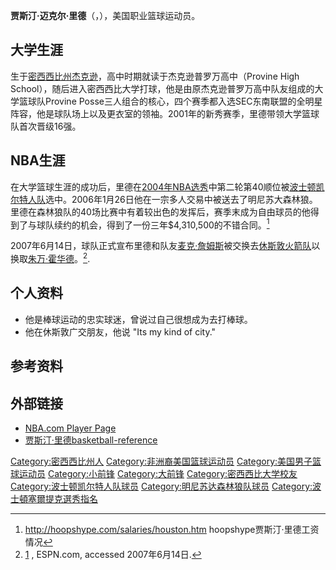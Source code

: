 {{noteTA
|1=zh-hans:里德;zh-hant:里德;zh-tw:利德;
}}
{{infobox NBA Player
| image = 
| name = 贾斯汀·里德<br/>Justin Reed
| nickname = 
| position = [[小前锋|小前锋]]
| height_ft = 6 | height_in = 8
| weight_lbs = 240
| team = 
| number = 23
| nationality = {{USA}}
| birth_date = {{birth date|1982|1|16}} 
| birth_place = {{flag|Mississippi}}[[杰克逊_(密西西比州)|杰克逊]]
| death_date = {{death date and age|2017|10|20|1982|1|16}}
| death_place = {{flag|Mississippi}}[[杰克逊_(密西西比州)|杰克逊]]
| highschool = 杰克逊普罗万高中
| college = [[密西西比大学|密西西比大学]] 
| draft_round = 2
| draft_pick = 40
| draft_year = 2004
| draft_team = [[波士顿凯尔特人队|波士顿凯尔特人队]]
| career_start = 2004年
| career_end = 2009年
| former_teams = 
| years1 = {{nbay|2004|start}}–{{nbay|2005|end}}
| team1 = [[波士顿凯尔特人|波士顿凯尔特人]]
| years2 = {{nbay|2005|end}}–{{nbay|2006|end}}
| team2 = [[明尼苏达森林狼|明尼苏达森林狼]]
| years3 = 2007–2008
| team3 = [[奥斯汀马刺|奥斯汀公牛]]
| years4 = 2008–2009
| team4 = [[北亚利桑那太阳|贝克斯菲尔德果酱]]
| awards = 
* [[东南联盟|东南联盟]]最佳阵容第一队（2004年）
* [[东南联盟|东南联盟]]年度最佳新秀（2001年）
| letter   = r
| bbr     = reedju01
| medaltemplates =
{{MedalSport | 男子[[篮球|篮球]]}}
{{MedalCountry|{{flagu|United States}}}}
{{MedalCompetition|[[世界大學運動會|世界大學運動會]]}}
{{MedalBronze| [[2001年夏季世界大学生运动会|2001年北京]] | [[美国国家男子篮球队|团队]]}}
}}
'''贾斯汀·迈克尔·里德'''（{{lang-en|'''Justin Michael Reed'''}}，{{bd|1982年|1月16日|2017年|10月20日|catIdx=Reed}}），美国职业篮球运动员。

==大学生涯==
生于[[密西西比州|密西西比州]][[杰克逊_(密西西比州)|杰克逊]]，高中时期就读于杰克逊普罗万高中（Provine High School），随后进入密西西比大学打球，他是由原杰克逊普罗万高中队友组成的大学篮球队Provine Posse三人组合的核心，四个赛季都入选SEC东南联盟的全明星阵容，他是球队场上以及更衣室的领袖。2001年的新秀赛季，里德带领大学篮球队首次晋级16强。

==NBA生涯==
在大学篮球生涯的成功后，里德在[[2004年NBA选秀|2004年NBA选秀]]中第二轮第40顺位被[[波士顿凯尔特人队|波士顿凯尔特人队]]选中。2006年1月26日他在一宗多人交易中被送去了明尼苏大森林狼。里德在森林狼队的40场比赛中有着较出色的发挥后，赛季末成为自由球员的他得到了与球队续约的机会，得到了一份三年$4,310,500的不错合同。<ref>http://hoopshype.com/salaries/houston.htm {{Wayback|url=http://hoopshype.com/salaries/houston.htm |date=20150315075730 }} hoopshype贾斯汀·里德工资情况</ref>

2007年6月14日，球队正式宣布里德和队友[[麦克·詹姆斯|麦克·詹姆斯]]被交换去[[休斯敦火箭队|休斯敦火箭队]]以换取[[朱万·霍华德|朱万·霍华德]]。<ref name=rocketstrade>[http://sports.espn.go.com/nba/news/story?id=2903593] {{Wayback|url=http://sports.espn.go.com/nba/news/story?id=2903593 |date=20070825031452 }}, ESPN.com, accessed 2007年6月14日.</ref>.

== 个人资料 ==
* 他是棒球运动的忠实球迷，曾说过自己很想成为去打棒球。
* 他在休斯敦广交朋友，他说 "Its my kind of city."

==参考资料==
<references/>

==外部链接==
*[http://www.nba.com/playerfile/justin_reed/index.html NBA.com Player Page] {{Wayback|url=http://www.nba.com/playerfile/justin_reed/index.html |date=20130425045701 }}{{en}}
*[http://www.basketball-reference.com/players/r/reedju01.html 贾斯汀·里德basketball-reference] {{Wayback|url=http://www.basketball-reference.com/players/r/reedju01.html |date=20210319193359 }}{{en}}

{{2004 NBA Draft}}

{{Authority control}}
{{DEFAULTSORT:Reed, Justin}}
[[Category:密西西比州人|Category:密西西比州人]]
[[Category:非洲裔美国篮球运动员|Category:非洲裔美国篮球运动员]]
[[Category:美国男子篮球运动员|Category:美国男子篮球运动员]]
[[Category:小前锋|Category:小前锋]]
[[Category:大前锋|Category:大前锋]]
[[Category:密西西比大学校友|Category:密西西比大学校友]]
[[Category:波士顿凯尔特人队球员|Category:波士顿凯尔特人队球员]]
[[Category:明尼苏达森林狼队球员|Category:明尼苏达森林狼队球员]]
[[Category:波士頓塞爾提克選秀指名|Category:波士頓塞爾提克選秀指名]]